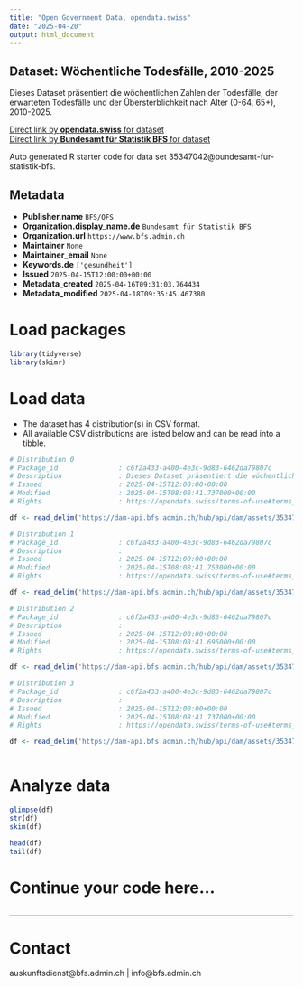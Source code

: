 ```yaml
---
title: "Open Government Data, opendata.swiss"
date: "2025-04-20"
output: html_document
---
```


## Dataset: Wöchentliche Todesfälle, 2010-2025

Dieses Dataset präsentiert die wöchentlichen Zahlen der Todesfälle, der erwarteten Todesfälle und der Übersterblichkeit nach Alter (0-64, 65+), 2010-2025.

[Direct link by **opendata.swiss** for dataset](https://opendata.swiss/de/dataset/wochentliche-todesfalle-2010-20251)<br>
[Direct link by **Bundesamt für Statistik BFS** for dataset](https://www.bfs.admin.ch/asset/de/ts-d-14.03.04.03-wr)

Auto generated R starter code for data set 35347042@bundesamt-fur-statistik-bfs.

## Metadata

- **Publisher.name** `BFS/OFS`
- **Organization.display_name.de** `Bundesamt für Statistik BFS`
- **Organization.url** `https://www.bfs.admin.ch`
- **Maintainer** `None`
- **Maintainer_email** `None`
- **Keywords.de** `['gesundheit']`
- **Issued** `2025-04-15T12:00:00+00:00`
- **Metadata_created** `2025-04-16T09:31:03.764434`
- **Metadata_modified** `2025-04-18T09:35:45.467380`


# Load packages

```r

library(tidyverse)
library(skimr)

```

# Load data

-   The dataset has 4 distribution(s) in CSV format.
-   All available CSV distributions are listed below and can be read into a tibble.

```r

# Distribution 0
# Package_id               : c6f2a433-a400-4e3c-9d83-6462da79807c
# Description              : Dieses Dataset präsentiert die wöchentlichen Zahlen der Todesfälle, der erwarteten Todesfälle und der Übersterblichkeit nach Alter (0-64, 65+), 2010-2025.
# Issued                   : 2025-04-15T12:00:00+00:00
# Modified                 : 2025-04-15T08:08:41.737000+00:00
# Rights                   : https://opendata.swiss/terms-of-use#terms_by_ask

df <- read_delim('https://dam-api.bfs.admin.ch/hub/api/dam/assets/35347070/master')

# Distribution 1
# Package_id               : c6f2a433-a400-4e3c-9d83-6462da79807c
# Description              : 
# Issued                   : 2025-04-15T12:00:00+00:00
# Modified                 : 2025-04-15T08:08:41.753000+00:00
# Rights                   : https://opendata.swiss/terms-of-use#terms_by_ask

df <- read_delim('https://dam-api.bfs.admin.ch/hub/api/dam/assets/35347065/master')

# Distribution 2
# Package_id               : c6f2a433-a400-4e3c-9d83-6462da79807c
# Description              : 
# Issued                   : 2025-04-15T12:00:00+00:00
# Modified                 : 2025-04-15T08:08:41.696000+00:00
# Rights                   : https://opendata.swiss/terms-of-use#terms_by_ask

df <- read_delim('https://dam-api.bfs.admin.ch/hub/api/dam/assets/35347057/master')

# Distribution 3
# Package_id               : c6f2a433-a400-4e3c-9d83-6462da79807c
# Description              : 
# Issued                   : 2025-04-15T12:00:00+00:00
# Modified                 : 2025-04-15T08:08:41.737000+00:00
# Rights                   : https://opendata.swiss/terms-of-use#terms_by_ask

df <- read_delim('https://dam-api.bfs.admin.ch/hub/api/dam/assets/35347058/master')



```

# Analyze data

```r

glimpse(df)
str(df)
skim(df)

head(df)
tail(df)

```

# Continue your code here...

```r

```

------------------------------------------------------------------------

# Contact

auskunftsdienst@bfs.admin.ch | info@bfs.admin.ch
